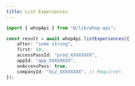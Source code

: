 ```yaml
---
title: List Experiences
---
```


```typescript
import { whopApi } from "@/lib/whop-api";

const result = await whopApi.listExperiences({
	after: "some string",
	first: 10,
	accessPassId: "prod_XXXXXXXX",
	appId: "app_XXXXXXXX",
	onAccessPass: true,
	companyId: "biz_XXXXXXXX", // Required!,
});

```
